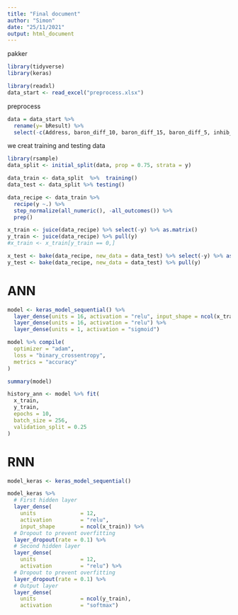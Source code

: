 ```yaml
---
title: "Final document"
author: "Simon"
date: "25/11/2021"
output: html_document
---
```


pakker
```r
library(tidyverse)
library(keras)
```


```r
library(readxl)
data_start <- read_excel("preprocess.xlsx")
```


preprocess

```r
data = data_start %>%
  rename(y= bResult) %>%
  select(-c(Address, baron_diff_10, baron_diff_15, baron_diff_5, inhib_diff_10, inhib_diff_5))
```

we creat training and testing data

```r
library(rsample)
data_split <- initial_split(data, prop = 0.75, strata = y)

data_train <- data_split  %>%  training()
data_test <- data_split %>% testing()
```


```r
data_recipe <- data_train %>%
  recipe(y ~.) %>%
  step_normalize(all_numeric(), -all_outcomes()) %>%
  prep()
```

```r
x_train <- juice(data_recipe) %>% select(-y) %>% as.matrix()
y_train <- juice(data_recipe) %>% pull(y)   
#x_train <- x_train[y_train == 0,]

x_test <- bake(data_recipe, new_data = data_test) %>% select(-y) %>% as.matrix()
y_test <- bake(data_recipe, new_data = data_test) %>% pull(y) 
```

# ANN

```r
model <- keras_model_sequential() %>%
  layer_dense(units = 16, activation = "relu", input_shape = ncol(x_train)) %>%
  layer_dense(units = 16, activation = "relu") %>%
  layer_dense(units = 1, activation = "sigmoid")
```

```r
model %>% compile(
  optimizer = "adam",
  loss = "binary_crossentropy",
  metrics = "accuracy"
)
```


```r
summary(model)
```

```r
history_ann <- model %>% fit(
  x_train,
  y_train,
  epochs = 10,
  batch_size = 256,
  validation_split = 0.25
)
```

# RNN

```r
model_keras <- keras_model_sequential()
```

```r
model_keras %>% 
  # First hidden layer
  layer_dense(
    units              = 12, 
    activation         = "relu", 
    input_shape        = ncol(x_train)) %>% 
  # Dropout to prevent overfitting
  layer_dropout(rate = 0.1) %>%
  # Second hidden layer
  layer_dense(
    units              = 12, 
    activation         = "relu") %>% 
  # Dropout to prevent overfitting
  layer_dropout(rate = 0.1) %>%
  # Output layer
  layer_dense(
    units              = ncol(y_train), 
    activation         = "softmax") 
```

